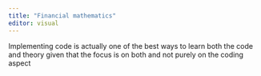 ```yaml
---
title: "Financial mathematics"
editor: visual
---
```


Implementing code is actually one of the best ways to learn both the code and theory given that the focus is on both and not purely on the coding aspect
